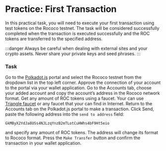 # Practice: First Transaction

In this practical task, you will need to execute your first transaction using test tokens on the Rococo testnet. The task will be considered successfully completed when the transaction is executed successfully and the ROC tokens are transferred to the specified address.

:::danger
  Always be careful when dealing with external sites and your crypto assets. Never share your private keys and seed phrases.
:::

### Task


<Task caption="Step 1:">Go to the [Polkadot.js](https://polkadot.js.org/apps/?rpc=wss%3A%2F%2Frococo-rpc.polkadot.io) portal and select the Rococo testnet from the dropdown list in the top left corner.</Task>
<Task caption="Step 2:">Approve the connection of your account to the portal via your wallet application.</Task>
<Task caption="Step 3:">Go to the Accounts tab, choose your added account and copy the account’s address in the Rococo network format.</Task>
<Task caption="Step 4:">Get any amount of ROC tokens using a faucet. Your can use [Triangle faucet](https://faucet.triangleplatform.com/polkadot/rococo) or any faucet that your can find in Internet.</Task>
<Task caption="Step 5:">
Return to the Accounts tab on the Polkadot.js portal to make a transaction. Click Send, paste the following address into the `send to address` field:

`GkMByX2YdJa8USs4NJLzqYnzB2mTLotCuHWhs4bF9Ht5eio`

and specify any amount of ROC tokens. The address will change its format to Rococo format.
</Task>
<Task caption="Step 6:">Press the `Make Transfer` button and confirm the transaction in your wallet application.</Task>
